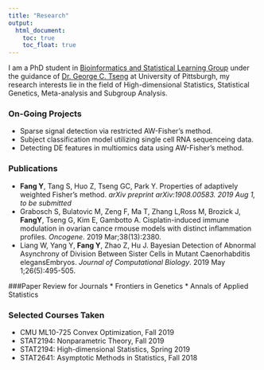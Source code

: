 ```yaml
---
title: "Research"
output:
  html_document:
    toc: true
    toc_float: true
---
```


I am a PhD student in [Bioinformatics and Statistical Learning Group](https://tsenglab.biostat.pitt.edu) under the guidance of [Dr. George C. Tseng](http://www.pitt.edu/~ctseng/) at University of Pittsburgh, my research interests lie in the field of High-dimensional Statistics, Statistical Genetics, Meta-analysis and Subgroup Analysis.

### On-Going Projects
* Sparse signal detection via restricted AW-Fisher's method.  
* Subject classification model utilizing single cell RNA sequenceing data.
* Detecting DE features in multiomics data using
AW-Fisher's method.

### Publications
*  **Fang Y**, Tang S, Huo Z, Tseng GC, Park Y. Properties of adaptively weighted Fisher’s method. *arXiv preprint arXiv:1908.00583. 2019 Aug 1, to be submitted*
* Grabosch S, Bulatovic M, Zeng F, Ma T, Zhang L,Ross M, Brozick J, **FangY**, Tseng G, Kim E, Gambotto A. Cisplatin-induced immune modulation in ovarian cance rmouse models with distinct inflammation profiles. *Oncogene*. 2019 Mar;38(13):2380.
*  Liang W, Yang Y, **Fang Y**, Zhao Z, Hu J. Bayesian Detection of Abnormal Asynchrony of Division Between Sister Cells in Mutant Caenorhabditis elegansEmbryos. *Journal of Computational Biology*. 2019 May 1;26(5):495-505.

###Paper  Review for Journals
* Frontiers in Genetics
* Annals of Applied Statistics

### Selected Courses Taken
* CMU ML10-725 Convex Optimization, Fall 2019
* STAT2194: Nonparametric Theory, Fall 2019
* STAT2194: High-dimensional Statistics, Spring 2019
* STAT2641: Asymptotic Methods in Statistics, Fall 2018  
